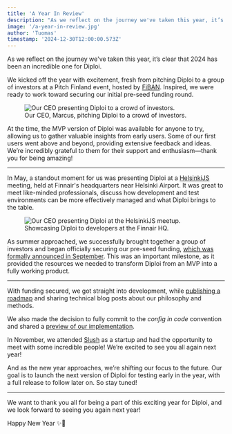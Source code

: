 ```yaml
---
title: 'A Year In Review'
description: "As we reflect on the journey we've taken this year, it’s clear that 2024 has been an incredible one for Diploi."
image: '/a-year-in-review.jpg'
author: 'Tuomas'
timestamp: '2024-12-30T12:00:00.573Z'
---
```



As we reflect on the journey we've taken this year, it’s clear that 2024 has been an incredible one for Diploi.

We kicked off the year with excitement, fresh from pitching Diploi to a group of investors at a Pitch Finland event, hosted by [FiBAN](https://fiban.org/).
Inspired, we were ready to work toward securing our initial pre-seed funding round.

<figure>
  <img src={fiban.src} alt="Our CEO presenting Diploi to a crowd of investors." />
  <figcaption>Our CEO, Marcus, pitching Diploi to a crowd of investors.</figcaption>
</figure>

At the time, the MVP version of Diploi was available for anyone to try, allowing us to gather valuable insights from early users.
Some of our first users went above and beyond, providing extensive feedback and ideas. We’re incredibly grateful to them for their support and enthusiasm—thank you for being amazing!

---

In May, a standout moment for us was presenting Diploi at a [HelsinkiJS](https://helsinkijs.org/) meeting, held at Finnair's headquarters near Helsinki Airport.
It was great to meet like-minded professionals, discuss how development and test environments can be more effectively managed and what Diploi brings to the table.

<figure>
  <img src={helsinkijs.src} alt="Our CEO presenting Diploi at the HelsinkiJS meetup." />
  <figcaption>Showcasing Diploi to developers at the Finnair HQ.</figcaption>
</figure>

As summer approached, we successfully brought together a group of investors and began officially securing our pre-seed funding,
[which was formally announced in September](/blog/diploi-received-pre-seed-funding). This was an important milestone, as it provided the resources we needed to transform Diploi from an MVP into a fully working product.

---

With funding secured, we got straight into development, while [publishing a roadmap](https://dev.to/diploi/diploi-roadmap-for-2024-1nde) and sharing technical blog posts about our philosophy and methods.

We also made the decision to fully commit to the _config in code_ convention and shared a [preview of our implementation](https://dev.to/diploi/how-we-solved-infrastructure-as-code-2ldn).

In November, we attended [Slush](https://slush.org/) as a startup and had the opportunity to meet with some incredible people! We’re excited to see you all again next year!

And as the new year approaches, we’re shifting our focus to the future. Our goal is to launch the next version of Diploi for testing early in the year, with a full release to follow later on. So stay tuned!

---

We want to thank you all for being a part of this exciting year for Diploi, and we look forward to seeing you again next year!

Happy New Year ✨🥂
